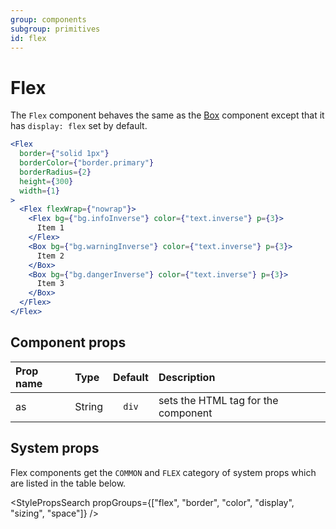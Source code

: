 ```yaml
---
group: components
subgroup: primitives
id: flex
---
```


# Flex

The `Flex` component behaves the same as the [Box](/doc/components/primitives/box) component except that it has `display: flex` set by default.

```jsx live
<Flex
  border={"solid 1px"}
  borderColor={"border.primary"}
  borderRadius={2}
  height={300}
  width={1}
>
  <Flex flexWrap={"nowrap"}>
    <Flex bg={"bg.infoInverse"} color={"text.inverse"} p={3}>
      Item 1
    </Flex>
    <Box bg={"bg.warningInverse"} color={"text.inverse"} p={3}>
      Item 2
    </Box>
    <Box bg={"bg.dangerInverse"} color={"text.inverse"} p={3}>
      Item 3
    </Box>
  </Flex>
</Flex>
```

## Component props

| Prop name | Type   | Default | Description                         |
| :-------- | :----- | :-----: | :---------------------------------- |
| as        | String |  `div`  | sets the HTML tag for the component |

## System props

Flex components get the `COMMON` and `FLEX` category of system props which are listed in the table below.

<StylePropsSearch propGroups={["flex", "border", "color", "display", "sizing", "space"]} />

